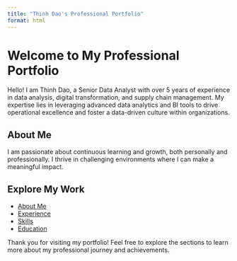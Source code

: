 ```yaml
---
title: "Thinh Dao's Professional Portfolio"
format: html
---
```


# Welcome to My Professional Portfolio

Hello! I am Thinh Dao, a Senior Data Analyst with over 5 years of experience in data analysis, digital transformation, and supply chain management. My expertise lies in leveraging advanced data analytics and BI tools to drive operational excellence and foster a data-driven culture within organizations.

## About Me

I am passionate about continuous learning and growth, both personally and professionally. I thrive in challenging environments where I can make a meaningful impact. 

## Explore My Work

- [About Me](about.qmd)
- [Experience](experience.qmd)
- [Skills](skills.qmd)
- [Education](education.qmd)

Thank you for visiting my portfolio! Feel free to explore the sections to learn more about my professional journey and achievements.